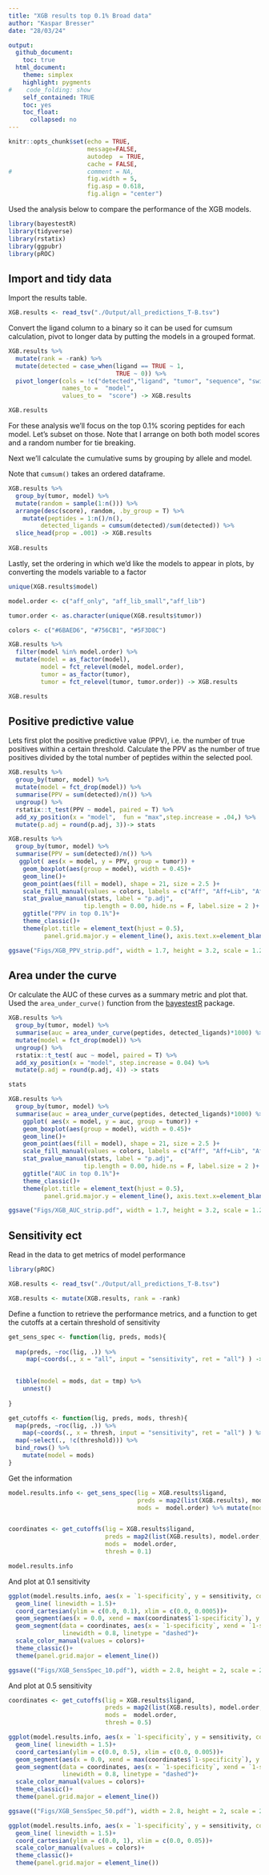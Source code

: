 ```yaml
---
title: "XGB results top 0.1% Broad data"
author: "Kaspar Bresser"
date: "28/03/24"

output: 
  github_document:
    toc: true
  html_document: 
    theme: simplex
    highlight: pygments
#    code_folding: show
    self_contained: TRUE
    toc: yes
    toc_float:
      collapsed: no
---
```




```r
knitr::opts_chunk$set(echo = TRUE,
                      message=FALSE,
                      autodep  = TRUE,
                      cache = FALSE,
#                     comment = NA,
                      fig.width = 5,
                      fig.asp = 0.618,
                      fig.align = "center")
```

Used the analysis below to compare the performance of the XGB models.

```r
library(bayestestR)
library(tidyverse)
library(rstatix)
library(ggpubr)
library(pROC)
```

## Import and tidy data

Import the results table.

```r
XGB.results <- read_tsv("./Output/all_predictions_T-B.tsv")
```

Convert the ligand column to a binary so it can be used for cumsum calculation, pivot to longer data by putting the models in a grouped format.

```r
XGB.results %>% 
  mutate(rank = -rank) %>% 
  mutate(detected = case_when(ligand == TRUE ~ 1,
                              TRUE ~ 0)) %>% 
  pivot_longer(cols = !c("detected","ligand", "tumor", "sequence", "swissprot.id"), 
               names_to =  "model", 
               values_to =  "score") -> XGB.results

XGB.results

```


For these analysis we'll focus on the top 0.1% scoring peptides for each model. Let's subset on those. Note that I arrange on both both model scores and a random number for tie breaking.

Next we'll calculate the cumulative sums by grouping by allele and model. 

Note that `cumsum()` takes an ordered dataframe. 

```r
XGB.results %>% 
  group_by(tumor, model) %>% 
  mutate(random = sample(1:n())) %>% 
  arrange(desc(score), random, .by_group = T) %>% 
    mutate(peptides = 1:n()/n(), 
         detected_ligands = cumsum(detected)/sum(detected)) %>% 
  slice_head(prop = .001) -> XGB.results
 
XGB.results
```




Lastly, set the ordering in which we'd like the models to appear in plots, by converting the models variable to a factor

```r
unique(XGB.results$model)

model.order <- c("aff_only", "aff_lib_small","aff_lib")

tumor.order <- as.character(unique(XGB.results$tumor))

colors <- c("#6BAED6", "#756CB1", "#5F3D8C")

XGB.results %>% 
  filter(model %in% model.order) %>% 
  mutate(model = as_factor(model),
         model = fct_relevel(model, model.order),
         tumor = as_factor(tumor),
         tumor = fct_relevel(tumor, tumor.order)) -> XGB.results

XGB.results
```


## Positive predictive value

Lets first plot the positive predictive value (PPV), i.e. the number of true positives within a certain threshold. Calculate the PPV as the number of true positives divided by the total number of peptides within the selected pool.



```r
XGB.results %>%  
  group_by(tumor, model) %>% 
  mutate(model = fct_drop(model)) %>% 
  summarise(PPV = sum(detected)/n()) %>% 
  ungroup() %>% 
  rstatix::t_test(PPV ~ model, paired = T) %>% 
  add_xy_position(x = "model",  fun = "max",step.increase = .04,) %>% 
  mutate(p.adj = round(p.adj, 3))-> stats

```



```r
XGB.results %>%  
  group_by(tumor, model) %>% 
  summarise(PPV = sum(detected)/n()) %>% 
   ggplot( aes(x = model, y = PPV, group = tumor)) +
    geom_boxplot(aes(group = model), width = 0.45)+
    geom_line()+
    geom_point(aes(fill = model), shape = 21, size = 2.5 )+
    scale_fill_manual(values = colors, labels = c("Aff", "Aff+Lib", "Aff+Lib 2.0"))+
    stat_pvalue_manual(stats, label = "p.adj", 
                     tip.length = 0.00, hide.ns = F, label.size = 2 )+
    ggtitle("PPV in top 0.1%")+
    theme_classic()+
    theme(plot.title = element_text(hjust = 0.5), 
          panel.grid.major.y = element_line(), axis.text.x=element_blank(), legend.position = "bottom",)

ggsave("Figs/XGB_PPV_strip.pdf", width = 1.7, height = 3.2, scale = 1.2)
```


## Area under the curve

Or calculate the AUC of these curves as a summary metric and plot that. Used the `area_under_curve()` function from the [bayestestR](https://easystats.github.io/bayestestR/index.html) package. 


```r
XGB.results %>% 
  group_by(tumor, model) %>% 
  summarise(auc = area_under_curve(peptides, detected_ligands)*1000) %>% 
  mutate(model = fct_drop(model)) %>%
  ungroup() %>% 
  rstatix::t_test( auc ~ model, paired = T) %>% 
  add_xy_position(x = "model", step.increase = 0.04) %>% 
  mutate(p.adj = round(p.adj, 4)) -> stats

stats
```


```r
XGB.results %>% 
  group_by(tumor, model) %>% 
  summarise(auc = area_under_curve(peptides, detected_ligands)*1000) %>% 
    ggplot( aes(x = model, y = auc, group = tumor)) +
    geom_boxplot(aes(group = model), width = 0.45)+
    geom_line()+
    geom_point(aes(fill = model), shape = 21, size = 2.5 )+
    scale_fill_manual(values = colors, labels = c("Aff", "Aff+Lib", "Aff+Lib 2.0"))+
    stat_pvalue_manual(stats, label = "p.adj", 
                     tip.length = 0.00, hide.ns = F, label.size = 2 )+
    ggtitle("AUC in top 0.1%")+
    theme_classic()+
    theme(plot.title = element_text(hjust = 0.5), 
          panel.grid.major.y = element_line(), axis.text.x=element_blank(), legend.position = "bottom",)

ggsave("Figs/XGB_AUC_strip.pdf", width = 1.7, height = 3.2, scale = 1.2)
```





## Sensitivity ect 

Read in the data to get metrics of model performance

```r
library(pROC)

XGB.results <- read_tsv("./Output/all_predictions_T-B.tsv")

XGB.results <- mutate(XGB.results, rank = -rank)
```


Define a function to retrieve the performance metrics, and a function to get the cutoffs at a certain threshold of sensitivity

```r
get_sens_spec <- function(lig, preds, mods){
 
  map(preds, ~roc(lig, .)) %>% 
     map(~coords(., x = "all", input = "sensitivity", ret = "all") ) -> tmp

    
  tibble(model = mods, dat = tmp) %>% 
    unnest()
    
}

get_cutoffs <- function(lig, preds, mods, thresh){
  map(preds, ~roc(lig, .)) %>%
    map(~coords(., x = thresh, input = "sensitivity", ret = "all") ) %>% 
  map(~select(., !c(threshold))) %>% 
  bind_rows() %>% 
    mutate(model = mods)
}
```

Get the information

```r
model.results.info <- get_sens_spec(lig = XGB.results$ligand,
                                    preds = map2(list(XGB.results), model.order, ~pull(.x, .y)),
                                    mods =  model.order) %>% mutate(model = factor(model, levels = model.order))


coordinates <- get_cutoffs(lig = XGB.results$ligand,
                           preds = map2(list(XGB.results), model.order, ~pull(.x, .y)),
                           mods =  model.order,
                           thresh = 0.1)

model.results.info
```

And plot at 0.1 sensitivity

```r
ggplot(model.results.info, aes(x = `1-specificity`, y = sensitivity, color = model))+
  geom_line( linewidth = 1.5)+
  coord_cartesian(ylim = c(0.0, 0.1), xlim = c(0.0, 0.0005))+
  geom_segment(aes(x = 0.0, xend = max(coordinates$`1-specificity`), y = .1, yend = .1), color = "black", linetype = "dashed")+
  geom_segment(data = coordinates, aes(x = `1-specificity`, xend = `1-specificity`, y = 0.0, yend = .1, color = model), 
               linewidth = 0.8, linetype = "dashed")+
  scale_color_manual(values = colors)+
  theme_classic()+
  theme(panel.grid.major = element_line())

ggsave(("Figs/XGB_SensSpec_10.pdf"), width = 2.8, height = 2, scale = 2)

```


And plot at 0.5 sensitivity


```r
coordinates <- get_cutoffs(lig = XGB.results$ligand,
                           preds = map2(list(XGB.results), model.order, ~pull(.x, .y)),
                           mods =  model.order,
                           thresh = 0.5)

ggplot(model.results.info, aes(x = `1-specificity`, y = sensitivity, color = model))+
  geom_line( linewidth = 1.5)+
  coord_cartesian(ylim = c(0.0, 0.5), xlim = c(0.0, 0.005))+
  geom_segment(aes(x = 0.0, xend = max(coordinates$`1-specificity`), y = .5, yend = .5), color = "black", linetype = "dashed")+
  geom_segment(data = coordinates, aes(x = `1-specificity`, xend = `1-specificity`, y = 0.0, yend = .5, color = model), 
               linewidth = 0.8, linetype = "dashed")+
  scale_color_manual(values = colors)+
  theme_classic()+
  theme(panel.grid.major = element_line())

ggsave(("Figs/XGB_SensSpec_50.pdf"), width = 2.8, height = 2, scale = 2)
```

```r
ggplot(model.results.info, aes(x = `1-specificity`, y = sensitivity, color = model))+
  geom_line( linewidth = 1.5)+
  coord_cartesian(ylim = c(0.0, 1), xlim = c(0.0, 0.05))+
  scale_color_manual(values = colors)+
  theme_classic()+
  theme(panel.grid.major = element_line())
```
